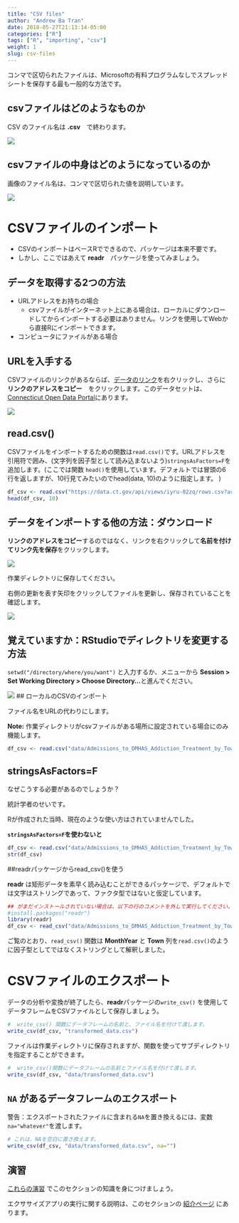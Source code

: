 ```yaml
---
title: "CSV files"
author: "Andrew Ba Tran"
date: 2018-05-27T21:13:14-05:00
categories: ["R"]
tags: ["R", "importing", "csv"]
weight: 1
slug: csv-files
---
```


コンマで区切られたファイルは、Microsoftの有料プログラムなしでスプレッドシートを保存する最も一般的な方法です。

## csvファイルはどのようなものか

CSV のファイル名は **.csv**　で終わります。

![](/importing_exporting/csv/images/csv1.png?classes=shadow)


## csvファイルの中身はどのようになっているのか

画像のファイル名は、コンマで区切られた値を説明しています。

![](/importing_exporting/csv/images/csv2.png?classes=shadow)

# CSVファイルのインポート

- CSVのインポートはベースRでできるので、パッケージは本来不要です。
- しかし、ここではあえて **readr**　パッケージを使ってみましょう。

## データを取得する2つの方法

* URLアドレスをお持ちの場合
    * csvファイルがインターネット上にある場合は、ローカルにダウンロードしてからインポートする必要はありません。リンクを使用してWebから直接Rにインポートできます。
* コンピュータにファイルがある場合

## URLを入手する



CSVファイルのリンクがあるならば、[データのリンク](https://data.ct.gov/Health-and-Human-Services/Admissions-to-DMHAS-Addiction-Treatment-by-Town-Ye/iyru-82zq/data)を右クリックし、さらに **リンクのアドレスをコピー**　をクリックします。このデータセットは、[Connecticut Open Data Portal](https://data.ct.gov/Health-and-Human-Services/Admissions-to-DMHAS-Addiction-Treatment-by-Town-Ye/iyru-82zq/)にあります。

![](/importing_exporting/csv/images/rightclick.png?classes=shadow)

## read.csv()

CSVファイルをインポートするための関数は`read.csv()`です。URLアドレスを引用符で囲み、(文字列を因子型として読み込まないよう)`stringsAsFactors=F`を追加します。(ここでは関数 `head()`を使用しています。デフォルトでは冒頭の6行を返しますが、10行見てみたいのでhead(data, 10)のように指定します。 )

```r
df_csv <- read.csv("https://data.ct.gov/api/views/iyru-82zq/rows.csv?accessType=DOWNLOAD", stringsAsFactors=F)
head(df_csv, 10)
```


## データをインポートする他の方法：ダウンロード

**リンクのアドレスをコピー**するのではなく、リンクを右クリックして**名前を付けてリンク先を保存**をクリックします。

![](/importing_exporting/csv/images/downloading.png?classes=shadow)

作業ディレクトリに保存してください。

右側の更新を表す矢印をクリックしてファイルを更新し、保存されていることを確認します。

![](/importing_exporting/csv/images/directory.png?classes=shadow)

## 覚えていますか：RStudioでディレクトリを変更する方法

 `setwd("/directory/where/you/want")` と入力するか、メニューから **Session > Set Working Directory > Choose Directory...**と進んでください。

![](/importing_exporting/csv/images/setwd.png?classes=shadow)
## ローカルのCSVのインポート

ファイル名をURLの代わりにします。

**Note:** 作業ディレクトリがcsvファイルがある場所に設定されている場合にのみ機能します。

```r
df_csv <- read.csv("data/Admissions_to_DMHAS_Addiction_Treatment_by_Town__Year__and_Month.csv", stringsAsFactors=F)
```


## stringsAsFactors=F

なぜこうする必要があるのでしょうか？

統計学者のせいです。

Rが作成された当時、現在のような使い方はされていませんでした。

**`stringsAsFactors=F`を使わないと**

```r
df_csv <- read.csv("data/Admissions_to_DMHAS_Addiction_Treatment_by_Town__Year__and_Month.csv")
str(df_csv)
```



##readrパッケージからread_csv()を使う

**readr** は矩形データを素早く読み込むことができるパッケージで、デフォルトでは文字はストリングであって、ファクタ型ではないと仮定しています。

```r
## がまだインストールされていない場合は、以下の行のコメントを外して実行してください。
#install.packages("readr")
library(readr)
df_csv <- read_csv("data/Admissions_to_DMHAS_Addiction_Treatment_by_Town__Year__and_Month.csv")
```

ご覧のとおり、`read_csv()` 関数は **MonthYear** と **Town** 列を`read.csv()`のように因子型としてではなくストリングとして解釈しました。

# CSVファイルのエクスポート

データの分析や変換が終了したら、**readr**パッケージの`write_csv()` を使用してデータフレームをCSVファイルとして保存しましょう。

```r
#  write_csv() 関数にデータフレームの名前と、ファイル名を付けて渡します。
write_csv(df_csv, "transformed_data.csv")
```

ファイルは作業ディレクトリに保存されますが、関数を使ってサブディレクトリを指定することができます。

```r
#  write_csv()関数にデータフレームの名前とファイル名を付けて渡します。
write_csv(df_csv, "data/transformed_data.csv")
```

## `NA` があるデータフレームのエクスポート

警告：エクスポートされたファイルに含まれる`NA`を置き換えるには、変数 `na="whatever"`を渡します。

```r
# これは、NAを空白に置き換えます。
write_csv(df_csv, "data/transformed_data.csv", na="")
```


## 演習

 [これらの演習](http://code.r-journalism.com/chapter-2/#section-csvs) でこのセクションの知識を身につけましょう。

エクササイズアプリの実行に関する説明は、このセクションの [紹介ページ](http://learn.r-journalism.com/en/importing_exporting/) にあります。
